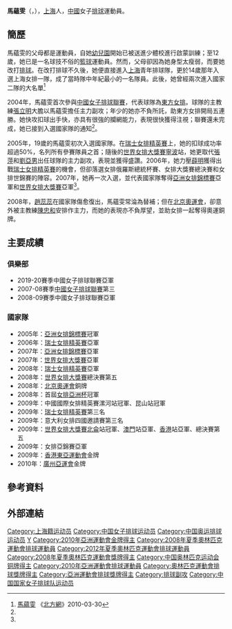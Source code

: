 {{Infobox 排球選手
| name           = 馬蘊雯
| image          = Ma Yunwen 1.jpg
| imagesize      =
| caption        =
| fullname       = 馬蘊雯
| nickname       = 马大姐
| nationality    = {{PRC}}
| birth_date    = {{Birth date and age|1986|10|19}}<ref name="廣州亞運">[http://www.gz2010.cn/info/CHN/ZB/ZBB101A_VO@@@@@@@@@@@@@@@CHN_number=201008.htm 2010年廣州亞運會官方網站 排球 - 马蕴雯 - 簡歷]</ref>
| birth_place   = {{CHN}}[[上海|上海]]
| death_date    =
| death_place   =
| hometown       = 
| height         = {{height|m=1.89}}<ref name="廣州亞運"/>
| weight         = {{weight|kg=76}}<ref name="廣州亞運"/>
| spike          = {{height|m=3.15}}<ref name="廣州亞運"/>
| block          = {{height|m=3.07}}<ref name="廣州亞運"/>
| position       = 
| currentnumber  = 15
| currentclub    = {{flagicon|CHN}} [[上海|上海]]<ref name="廣州亞運"/>
| clubs          =
| nationalyears  = 2005-
| nationalteam   = {{flagicon|CHN}} [[中國國家女子排球隊|中國]]
| updated        = 2010年12月
| medaltemplates =
{{MedalSport | 女子[[排球|排球]]}}
{{MedalCountry | {{CHN}} }}
{{MedalCompetition|[[奧林匹克運動會|奧林匹克運動會]]}}
{{MedalBronze | [[2008年夏季奧林匹克運動會|2008年 北京]] | [[2008年夏季奧林匹克運動會排球比賽|女子]]}}
{{MedalCompetition|[[世界盃排球赛|世界盃排球赛]]}}
{{MedalBronze | [[2011年世界盃女子排球賽|2011年 日本]] | [[2011年世界盃女子排球賽|女子]]}}
{{MedalCompetition|[[亞洲女子排球錦標賽|亞洲女子排球錦標賽]]}}
{{MedalGold | [[2005年亞洲女子排球錦標賽|2005年 太倉]] | [[2005年亞洲女子排球錦標賽|女子]]}}
{{MedalSilver| [[2007年亞洲女子排球錦標賽|2007年 呵叻]] | [[2007年亞洲女子排球錦標賽|女子]]}}
{{MedalSilver| [[2009年亞洲女子排球錦標賽|2009年 河内]] | [[2009年亞洲女子排球錦標賽|女子]]}}
{{MedalGold | [[2011年亞洲女子排球錦標賽|2011年 台北]] | [[2011年亞洲女子排球錦標賽|女子]]}}
{{MedalCompetition|[[亞洲運動會|亞洲運動會]]}}
{{MedalGold | [[2010年亞洲運動會|2010年 廣州]] | [[2010年亞洲運動會排球比賽|女子]]}}
{{MedalCompetition|[[東亞運動會|東亞運動會]]}}
{{MedalGold | [[2009年東亞運動會|2009年 香港]] | [[2009年亞洲運動會排球比賽|女子]]}}
}}
'''馬蘊雯'''（{{lang|en|'''MA Yunwen'''}}，{{bd|1986年|10月19日|catIdx=M馬}}），[[上海|上海]]人，[[中國|中國]]女子[[排球|排球]]運動員。

==簡歷==
馬蘊雯的父母都是運動員，自她[[幼兒園|幼兒園]]開始已被送進少體校進行啟蒙訓練；至12歲，她已是一名球技不俗的[[籃球|籃球]]運動員。然而，父母卻因為她身型太瘦弱，而要她改打[[排球|排球]]。在改打排球不久後，她便直接進入[[上海|上海]]青年排球隊，更於14歲那年入選上海女排一隊，成了當時隊中年紀最小的一名隊員。此後，她曾經兩次進入國家二隊的大名單<ref name="北方網">[http://sports.big5.enorth.com.cn/system/2010/03/30/004566453.shtml 馬蘊雯] {{webarchive|url=https://web.archive.org/web/20160304131938/http://sports.big5.enorth.com.cn/system/2010/03/30/004566453.shtml |date=2016-03-04 }} 《[[北方網|北方網]]》2010-03-30</ref>

2004年，馬蘊雯首次參與[[中國女子排球聯賽|中國女子排球聯賽]]，代表球隊為[[東方女排|東方女排]]。球隊的主教練[[張立明|張立明]]大膽以馬蘊雯擔任主力副攻；年少的她亦不負所託，助東方女排開局五連勝。她快攻扣球出手快，亦具有很強的攔網能力，表現很快獲得注視；聯賽還未完成，她已接到入選國家隊的通知<ref name="北方網"/>。

2005年，19歲的馬蘊雯初次入選國家隊。在[[瑞士女排精英賽|瑞士女排精英賽]]上，她的扣球成功率超過50%，名列所有參賽隊員之首；隨後的[[世界女排大獎賽|世界女排大獎賽]][[寧波|寧波]]站，她更取代[[张萍_(排球运动员)|張萍]]和[[劉亞男|劉亞男]]出任球隊的主力副攻，表現並獲得盛讚。2006年，她力壓[[薛明_(排球運動員)|薛明]]獲得出戰[[瑞士女排精英賽|瑞士女排精英賽]]的機會，但卻落選女排俄羅斯總統杯賽、女排大獎賽總決賽和女排世錦賽的陣容。2007年，她再一次入選，並代表國家隊奪得[[亞洲女排錦標賽|亞洲女排錦標賽]]亞軍和[[世界女排大獎賽|世界女排大獎賽]]亞軍<ref name="北方網"/>。

2008年，[[趙蕊蕊|趙蕊蕊]]在國家隊傷愈復出，馬蘊雯常淪為替補；但在[[2008年夏季奥林匹克运动会|北京奧運會]]，卻意外被主教練[[陳忠和|陳忠和]]安排作主力，而她的表現亦不負厚望，並助女排一起奪得奧運銅牌。

==主要成績==
===俱樂部===
*2019-20賽季中國女子排球聯賽亞軍
*2007-08賽季[[中國女子排球聯賽|中國女子排球聯賽]]第三
*2008-09賽季中國女子排球聯賽亞軍

===國家隊===
*2005年：[[亞洲女排錦標賽|亞洲女排錦標賽]]冠軍
*2006年：[[瑞士女排精英賽|瑞士女排精英賽]]亞軍
*2007年：[[亞洲女排錦標賽|亞洲女排錦標賽]]亞軍
*2007年：[[世界女排大獎賽|世界女排大獎賽]]亞軍
*2008年：[[瑞士女排精英賽|瑞士女排精英賽]]亞軍
*2008年：[[世界女排大獎賽|世界女排大獎賽]]總決賽第五
*2008年：[[2008年夏季奥林匹克运动会|北京奧運會]]銅牌
*2008年：首屆[[女排亞洲杯|女排亞洲杯]]冠軍
*2009年：中國國際女排精英賽漯河站冠軍、昆山站冠軍
*2009年：[[瑞士女排精英賽|瑞士女排精英賽]]第三名
*2009年：意大利女排四國邀請賽第三名
*2009年：[[世界女排大獎賽|世界女排大獎賽]][[北侖|北侖]]站冠軍、[[澳門|澳門]]站亞軍、[[香港|香港]]站亞軍、總決賽第五
*2009年：女排亞錦賽亞軍
*2009年：[[香港東亞運動會|香港東亞運動會]]金牌
*2010年：[[2010年亞洲運動會排球比賽|廣州亞運會]]金牌

==參考資料==
{{reflist}}

==外部連結==

{{2008年夏季奥运会中国女子排球队}}
{{2009年世界女排大獎賽中國女子排球隊}}
{{2010年亚运会中国女子排球队}}
{{2011年世界盃中國女子排球隊}}
{{2012年夏季奧運會中國國家女子排球隊}}

{{DEFAULTSORT:Ma Yunwen}}
[[Category:上海籍运动员|Category:上海籍运动员]]
[[Category:中国女子排球运动员|Category:中国女子排球运动员]]
[[Category:中国奥运排球运动员|Category:中国奥运排球运动员]]
[[Category:馬姓|Y]]
[[Category:2010年亞洲運動會金牌得主|Category:2010年亞洲運動會金牌得主]]
[[Category:2008年夏季奧林匹克運動會排球運動員|Category:2008年夏季奧林匹克運動會排球運動員]]
[[Category:2012年夏季奧林匹克運動會排球運動員|Category:2012年夏季奧林匹克運動會排球運動員]]
[[Category:2008年夏季奧林匹克運動會獎牌得主|Category:2008年夏季奧林匹克運動會獎牌得主]]
[[Category:中国奥林匹克运动会铜牌得主|Category:中国奥林匹克运动会铜牌得主]]
[[Category:2010年亞洲運動會排球運動員|Category:2010年亞洲運動會排球運動員]]
[[Category:奧林匹克運動會排球獎牌得主|Category:奧林匹克運動會排球獎牌得主]]
[[Category:亞洲運動會排球獎牌得主|Category:亞洲運動會排球獎牌得主]]
[[Category:排球副攻|Category:排球副攻]]
[[Category:中国国家女子排球队运动员|Category:中国国家女子排球队运动员]]